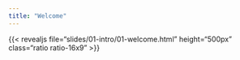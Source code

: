 ```yaml
---
title: "Welcome"
---
```


:::{.column-page-inset-right}

{{< revealjs file="slides/01-intro/01-welcome.html" height="500px" class="ratio ratio-16x9" >}}

:::
